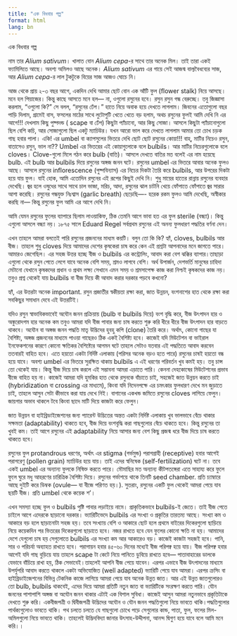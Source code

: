 ```yaml
---
title: "এক বিধবার গল্প"
format: html
lang: bn
---
```


এক বিধবার গল্প

নাম তার *Alium sativum*। খালাত বোন *Alium cepa*-র সাথে তার অনেক মিল। তাই তারা একই ফ্যামিলিতে আছে। অবশ্য অমিলও আছে অনেক। *Alium sativum* এর গায়ে সেই আজন্ম বাল্যবৈধব্যের সাজ, আর *Alium cepa*-র লাল টুকটুকে বিয়ের সাজ আজও ঘোচে নি।

আজ থেকে প্রায় ২-৩ বছর আগে, একদিন দেখি আমার ছোট বোন এক আঁটি ফুল (flower stalk) নিয়ে আসছে। মনে হল পিয়াজের। কিন্তু কাছে আসতে মনে হল— না, ওগুলো রসুনের হবে। রসুন রসুন গন্ধ বেরুচ্ছে। তবু জিজ্ঞাসা করলাম, “ওগুলো কি?” সে বলল, “রসুনের ঢেঁপ।” হাতে নিয়ে অবাক হয়ে দেখতে লাগলাম। জিবনের এতোগুলো বছর পাড়ি দিলাম, গ্রামেই বাস, ফসলের মাঠের সাথে লুটোপুটি খেতে খেতে বড় হলাম, অথচ রসুনের ফুলই আমি দেখি নি এর আগে!!! দেখলাম কিছু পুষ্পদন্ড ( scape বা ঢেঁপ) কিছুটা প্যাঁচানো, আর কিছু সোজা। আসলে কিছুটা প্যাঁচানোগুলো ছিল বেশি কচি, আর সোজাগুলো ছিল একটু ম্যাচিউর। যখন আরো ভাল করে দেখতে লাগলাম আমার তো চোখ চড়ক গাছ হবার পালা। একি! এর umbel বা ক্যাপসুলের ভিতরে দেখি ছোট ছোট রসুনের কোয়া!!! বাহ্, মাটির নিচেও রসুন, বাতাসেও রসুন, ভাল না?? Umbel এর ভিতরের এই কোয়াগুলোকে বলে bulbils। আর মাটির নিচেরগুলোকে বলে cloves। Clove-গুলো মিলে গঠন করে bulb (বাতি)। আসলে দেখতে বাতির মত বলেই এর নাম হয়েছে bulb. এই bulb আর bulbils দিয়ে রসুনের অঙ্গজ জনন ঘটে। রসুনের umbel এর ভিতরে আবার অনেক ফুলও আছে। আসলে রসুনের inflorescence (পুষ্পবিন্যাস) এর নিচের দিকটা তৈরি করে bulbils, আর উপরের দিকটা হয়ে যায় ফুল। যাই হোক, আমি এতোদিন রসুনের এই রূপের কিছুই দেখি নি। শুধু মায়ের হাতের রান্নায় রসুনের ব্যবহার দেখেছি। জ্বর হলে ওষুধের সাথে সাথে চাল ভাজা, মরিচ, আদা, রসুনের ঝাল চাটনি খেয়ে ফোঁপাতে ফোঁপাতে জ্বর সারার আশা করেছি। রসুনের গন্ধযুক্ত নিঃশ্বাস (garlic breath) ছেড়েছি—- হরেক রকম ফুলও আমি দেখেছি, অস্বীকার করছি না— কিন্তু রসুনের ফুল আমি এর আগে দেখি নি।

আমি যেমন রসুনের ফুলের ব্যাপারে ছিলাম লাওয়াকিফ, ঠিক তেমনি আগে ভাবা হত এর ফুল sterile (বন্ধ্যা)। কিন্তু এগুলো আসলে বন্ধ্যা নয়। ১৮৭৫ সালে Eduard Regel সর্বপ্রথম রসুনের এই অনন্য ফুলধারণ পদ্ধতির বর্ণনা দেন।

এখন তাহলে আমরা বলতেই পারি রসুনের প্রজননের মাধ্যম কয়টি। বলুন তো কি কি? হ্যাঁ, cloves, bulbils আর বীজ। তাহলে শুধু cloves দিয়ে আমাদের দেশের কৃষকেরা চাষ করে কেন এই প্রশ্নটা আপনাদের মনে জাগতে পারে। আমারও জেগেছিল। এর সহজ উত্তর হচ্ছে বীজ ও bulbils এর কন্ট্রোলিং, আবাদ করা বেশ ঝক্কির ব্যাপার।তাছাড়া এগুলো থেকে রসুন পেতে লেগে যাবে অনেক বেশি সময়, শ্রমও লাগবে বেশি। অর্থ উপার্জন, দেশভর্তি মানুষের চাহিদা মেটানো যেখানে কৃষকদের প্রধান ও প্রথম লক্ষ্য সেখানে এমন সময় ও শ্রমসাপেক্ষ কাজ করা নিশ্চই কৃষকদের কাজ নয়। তবুও প্রশ্ন থেকেই যায় bulbils বা বীজ দিয়ে কী আবাদ করার দরকার পড়বে কখনো?

হ্যাঁ, এর উত্তরটা অনেক important. রসুন প্রজাতীর স্বকীয়তা রক্ষা করা, জাত উন্নয়ন, বংশনাশের হাত থেকে রক্ষা করা সবকিছুর সমাধান দেবে এই উত্তরটিই।

যদিও রসুন স্বাভাবিকভাবেই অযৌন জনন প্রক্রিয়ায় (bulb বা bulbils দিয়ে) বংশ বৃদ্ধি করে, বীজ উৎপাদন হার ও অঙ্কুরোদগম হার অনেক কম তবুও আমরা যদি বীজ পাবার জন্য চাষ করতে শুরু করি ধীরে ধীরে বীজ উৎপাদন হার বাড়তে থাকবে। অযৌন বা অঙ্গজ জনন পদ্ধতি মাতৃ উদ্ভিদের হুবহু কপি (clone) তৈরি করে। অর্থাৎ, কোনো গাছের যা বৈশিষ্ট্য, অঙ্গজ প্রজননের মাধ্যমে পাওয়া গাছেরও ঠিক একই বৈশিষ্ট্য হবে। কাজেই যদি মিউটেশন বা ভাইরাল ইনফেকশনের কারণে কোনো ক্ষতিকর বৈশিষ্ট্যের আগমন ঘটে তাহলে সেটাও যতবার এই পদ্ধতিতে আবাদ করবেন ততবারই বাহিত হবে। এতে হয়তো একটা নির্দিষ্ট এলাকায় (পরিসর অনেক বড়ও হতে পারে) রসুনের চাষই হয়তো বন্ধ হয়ে যাবে। অবশ্য umbel এর ভিতরে সুরক্ষিত থাকায় bulbils এ এই ধরণের পরিবর্তন খুব কমই হয়। তবু চান্স তো থেকেই যায়। কিন্তু বীজ দিয়ে চাষ করলে এই সম্ভাবনা আমরা এড়াতে পারি। কেননা দেহকোষের মিউটেশনের প্রভাব বীজে বাহিত হয় না। কাজেই আমরা যদি হুমকির হাত থেকে রসুনকে বাঁচাতে চাই, সহজেই জাত উন্নয়ন করতে চাই (hybridization বা crossing এর মাধ্যমে), কিংবা যদি নিদেনপক্ষে এর চমৎকার ফুলধারণ দেখে মন জুড়াতে চাই, তাহলে আসুন সেটা কীভাবে করা যায় দেখে নিই। বাগানের একখন্ড জমিতে রসুনের cloves লাগিয়ে ফেলুন। জায়গার অভাব থাকলে টবে কিংবা ছাদে মাটি দিয়ে কাজটা করে ফেলুন।

জাত উন্নয়ন বা হাইব্রিডাইজেশনের জন্য প্যারেন্ট উদ্ভিতের অন্তত একটা নির্দিষ্ট এলাকায় খুব ভালভাবে বেঁচে থাকার সক্ষমতা (adaptability) থাকতে হবে, বীজ দিয়ে বংশবৃদ্ধি করা গাছগুলোর বেঁচে থাকতে হবে। কিন্তু রসুনের তা খুবই কম। তাই আগে রসুনের এই adaptability নিয়ে আসার জন্য বেশ কিছু প্রজন্ম ধরে বীজ দিয়ে চাষ করতে থাকতে হবে।

রসুনের ফুল protandrous ধরণের, অর্থাৎ এর stigma (গর্ভমুন্ড) পরাগগ্রাহী (receptive) হবার আগেই পরাগরেণু (pollen grain) ম্যাচিউর হয়ে যায়। তাই এদের স্বনিষেক (self-fertilization) ঘটে না। তবে একই umbel এর অন্যান্য ফুলকে নিষিক্ত করতে পারে। মৌমাছির মত অন্যান্য কীটপতঙ্গেরা এতে সাহায্য করে ফুলে ফুলে ঘুরে মধু আহরণের চারিত্রিক বৈশিষ্ট্য দিয়ে। রসুনের গর্ভাশয়ে থাকে তিনটি seed chamber. প্রতি চ্যাম্বারে আছে দুইটি করে ডিম্বক (ovule— যা বীজে পরিণত হয়।). সুতরাং, রসুনের একটি ফুল থেকেই আমরা পেয়ে যাব ছয়টি বীজ। প্রতি umbel থেকে কয়েক শ’।

এখন সমস্যা হচ্ছে ফুল ও bulbils পুষ্টি পাবার লড়াইয়ে নামে। প্রাকৃতিকভাবে bulbils-ই জেতে। তাই বীজ পেতে চাইলে আগে এদেরকে ছাড়ানো দরকার। ভ্যারিটিভেদে bulbils এর সংখ্যা ও প্রকৃতির তারতম্য আছে। সংখ্যা কম ও আকারে বড় হলে ছাড়ানোটা সহজ হয়। তবে সংখ্যায় বেশি ও আকারে ছোট হলে প্রথমে বাইরের দিকেরগুলো ছাড়িয়ে নিয়ে কয়েকদিন পর ভিতরের দিকেরগুলো ছাড়াতে হবে। নজর রাখতে হবে যেন ফুলের কোনো ক্ষতি না হয়। আমাদের দেশে যেগুলো চাষ হয় সেগুলোতে bulbils এর সংখ্যা কম আর আকারেও বড়। কাজেই কাজটা সহজই হবে। পানি, সার ও পরিচর্যা অব্যাহত রাখতে হবে। পরাগায়ন হবার ৪৫-৬০ দিনের মধ্যেই বীজ পরিপক্ব হয়ে যায়। বীজ পরিপক্ব হবার আগেই যদি গাছ বুড়িয়ে যায় তাহলে scape টা কেটে নিয়ে পানিতে ডুবিয়ে রাখতে হবে— পাতাবাহারের ডালকে যেভাবে বাঁচিয়ে রাখা হয়, ঠিক সেভাবেই।তাহলেই আপনি বীজ পেয়ে যাবেন। এরপর এভাবে বীজ উৎপাদনের মাধ্যমে উপর্যুপরি আবাদ করতে থাকলে একটা অভিযোজিত (well adapted) ভ্যারিটি পেয়ে যাব আমরা। এরপর ক্রসিং বা হাইব্রিডাইজেশনের বিভিন্ন টেকনিক কাজে লাগিয়ে আমরা পেয়ে যাব অনেক উন্নত জাত। আর এই উন্নত জাতগুলোরও তো bulb, bulbils থাকবেই, এদের দিয়ে আমরা প্রতিটি নতুন জাত বা ভ্যারিটিকে সংরক্ষণ করতে পারি। যৌন জননের পাশাপাশি অঙ্গজ বা অযৌন জনন থাকার এটাই এক বিশাল সুবিধা। কাজেই আসুন আমরা নতুনভাবে প্রকৃতিটাকে দেখতে শুরু করি। একবীজপত্রী ও দ্বিবীজপত্রী উদ্ভিদের অযৌন ও যৌন জনন পদ্ধতিগুলো নিয়ে ভাবতে থাকি।পদ্ধতিগুলোর পার্থক্যগুলোও ভাবতে থাকি। পথ চলতে চলতে যে গাছগুলো চোখে পড়ে সেগুলোর কান্ড, পাতা, ফুল, ফলের মিল-অমিলগুলো নিয়ে ভাবতে থাকি। তাহলেই উদ্ভিদবিদ্যা জানার উৎসাহ-উদ্দীপনা, আনন্দ দ্বিগুণ হয়ে যাবে বলে আমি মনে করি।।
